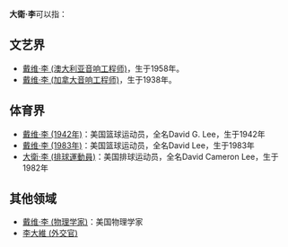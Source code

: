 {{noteTA
|T=zh-cn:戴维·李;zh-hk:大衛·李;
|1=zh-cn:戴维;zh-hk:大衛;
}}
'''大衛·李'''可以指：

== 文艺界 ==
*[[戴维·李_(澳大利亚音响工程师)|戴维·李 (澳大利亚音响工程师)]]，生于1958年。
*[[戴维·李_(加拿大音响工程师)|戴维·李 (加拿大音响工程师)]]，生于1938年。

== 体育界 ==
*[[戴维·李_(1942年)|戴维·李 (1942年)]]：美国篮球运动员，全名David G. Lee，生于1942年
*[[戴维·李_(1983年)|戴维·李 (1983年)]]：美国篮球运动员，全名David Lee，生于1983年
*[[大衛·李_(排球運動員)|大衛·李 (排球運動員)]]：美国排球运动员，全名David Cameron Lee，生于1982年

== 其他领域 ==
* [[戴维·李_(物理学家)|戴维·李 (物理学家)]]：美国物理学家
* [[李大維_(外交官)|李大維 (外交官)]]

{{Disambiguation|Cat=三字人名譯名消歧義}}
